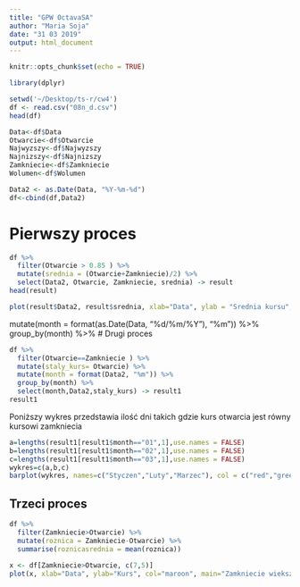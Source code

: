 ```yaml
---
title: "GPW OctavaSA"
author: "Maria Soja"
date: "31 03 2019"
output: html_document
---
```


```r
knitr::opts_chunk$set(echo = TRUE)
```

```r
library(dplyr)
```

```r
setwd('~/Desktop/ts-r/cw4')
df <- read.csv("08n_d.csv")
head(df)
```
```r
Data<-df$Data
Otwarcie<-df$Otwarcie
Najwyzszy<-df$Najwyzszy
Najnizszy<-df$Najnizszy
Zamkniecie<-df$Zamkniecie
Wolumen<-df$Wolumen
```
```r
Data2 <- as.Date(Data, "%Y-%m-%d")
df<-cbind(df,Data2)
```
# Pierwszy proces
```r
df %>%
  filter(Otwarcie > 0.85 ) %>%
  mutate(srednia = (Otwarcie+Zamkniecie)/2) %>%
  select(Data2, Otwarcie, Zamkniecie, srednia) -> result
head(result)
```
```r
plot(result$Data2, result$srednia, xlab="Data", ylab = "Srednia kursu", main = "Srednia kursu otwarcia i zamkniecia", type="l", col="pink")
```
  mutate(month = format(as.Date(Data, "%d/%m/%Y"), "%m")) %>%
  group_by(month) %>%
# Drugi proces
```r
df %>%
  filter(Otwarcie==Zamkniecie ) %>%
  mutate(staly_kurs= Otwarcie) %>%
  mutate(month = format(Data2, "%m")) %>%
  group_by(month) %>%
  select(month,Data2,staly_kurs) -> result1
result1
```
Poniższy wykres przedstawia ilość dni takich gdzie kurs otwarcia jest równy kursowi zamkniecia
```r
a=lengths(result1[result1$month=="01",1],use.names = FALSE)
b=lengths(result1[result1$month=="02",1],use.names = FALSE)
c=lengths(result1[result1$month=="03",1],use.names = FALSE)
wykres=c(a,b,c)
barplot(wykres, names=c("Styczen","Luty","Marzec"), col = c("red","green","orange"))
```
## Trzeci proces

```r
df %>%
  filter(Zamkniecie>Otwarcie) %>%
  mutate(roznica = Zamkniecie-Otwarcie) %>%
  summarise(roznicasrednia = mean(roznica)) 
```
```r
x <- df[Zamkniecie>Otwarcie, c(7,5)]
plot(x, xlab="Data", ylab="Kurs", col="maroon", main="Zamkniecie wieksze od otwarcia")
```
